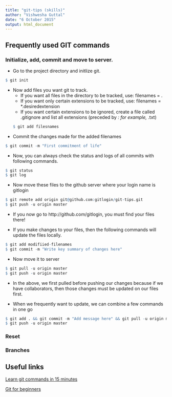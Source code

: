 ```yaml
---
title: "git-tips (skills)"
author: "Vishwesha Guttal"
date: "6 October 2015"
output: html_document
---
```


## Frequently used GIT commands

### Initialize, add, commit and move to server. 
* Go to the project directory and initlize git.
```r
$ git init
```

* Now add files you want git to track.
     + If you want all files in the directory to be tracked, use: filenames = . 
     + If you want only certain extensions to be tracked, use: filenames = *.desiredextension
     + If you want certain extensions to be ignored, create a file called .gitignore and list all extensions (preceded by *: for example, *.txt)
```r
$ git add filesnames
```


* Commit the changes made for the added filenames
```r
$ git commit -m "First commitment of life"
```

* Now, you can always check the status and logs of all commits with following commands. 

```r
$ git status
$ git log
```

* Now move these files to the github server where your login name is gitlogin
```r
$ git remote add origin git@github.com:gitlogin/git-tips.git
$ git push -u origin master
```

* If you now go to http://github.com/gitlogin, you must find your files there! 

* If you make changes to your files, then the following commands will update the files locally. 
```r
$ git add modifiied-filenames
$ git commit -m "Write key summary of changes here"
```

* Now move it to server
```r
$ git pull -u origin master
$ git push -u origin master
```

* In the above, we first pulled before pushing our changes because if we have collaborators, then those changes must be updated on our files first. 

* When we frequently want to update, we can combine a few commands in one go
```r
$ git add . && git commit -m "Add message here" && git pull -u origin master 
$ git push -u origin master
```

### Reset 


### Branches 


## Useful links

[Learn git commands in 15 minutes](https://try.github.io)

[Git for beginners](http://readwrite.com/2013/09/30/understanding-github-a-journey-for-beginners-part-1)
